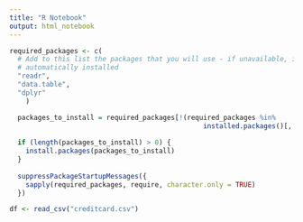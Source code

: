 ```yaml
---
title: "R Notebook"
output: html_notebook
---
```


```r
required_packages <- c( 
  # Add to this list the packages that you will use - if unavailable, it will be 
  # automatically installed
  "readr",
  "data.table",
  "dplyr"
    )

  packages_to_install = required_packages[!(required_packages %in% 
                                                installed.packages()[, 1])]
    
  if (length(packages_to_install) > 0) {
    install.packages(packages_to_install)
  }
    
  suppressPackageStartupMessages({
    sapply(required_packages, require, character.only = TRUE)
  })
```

```r
df <- read_csv("creditcard.csv")
```

